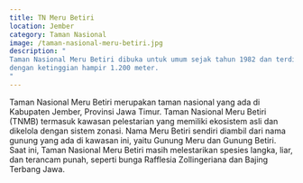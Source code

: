 ```yaml
---
title: TN Meru Betiri
location: Jember
category: Taman Nasional
image: /taman-nasional-meru-betiri.jpg
description: "
Taman Nasional Meru Betiri dibuka untuk umum sejak tahun 1982 dan terdiri dari beberapa kawasan dataran tinggi,
dengan ketinggian hampir 1.200 meter.
"
---
```


Taman Nasional Meru Betiri merupakan taman nasional yang ada di Kabupaten Jember, Provinsi Jawa
Timur. Taman Nasional Meru Betiri (TNMB) termasuk kawasan pelestarian yang memiliki ekosistem
asli dan dikelola dengan sistem zonasi. Nama Meru Betiri sendiri diambil dari nama gunung yang
ada di kawasan ini, yaitu Gunung Meru dan Gunung Betiri. Saat ini, Taman Nasional Meru Betiri
masih melestarikan spesies langka, liar, dan terancam punah, seperti bunga Rafflesia
Zollingeriana dan Bajing Terbang Jawa.